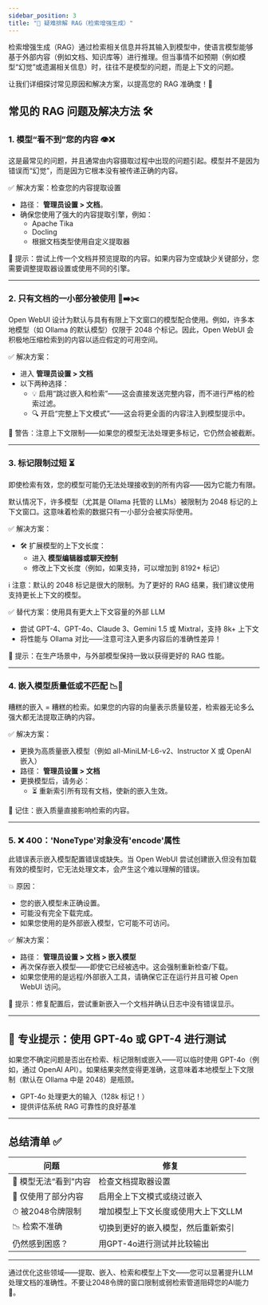 ```yaml
---
sidebar_position: 3
title: "🧠 疑难排解 RAG（检索增强生成）"
---
```


检索增强生成（RAG）通过检索相关信息并将其输入到模型中，使语言模型能够基于外部内容（例如文档、知识库等）进行推理。但当事情不如预期（例如模型“幻觉”或遗漏相关信息）时，往往不是模型的问题，而是上下文的问题。

让我们详细探讨常见原因和解决方案，以提高您的 RAG 准确度！🚀

## 常见的 RAG 问题及解决方法 🛠️

### 1. 模型“看不到”您的内容 👁️❌

这是最常见的问题，并且通常由内容摄取过程中出现的问题引起。模型并不是因为错误而“幻觉”，而是因为它根本没有被传递正确的内容。

✅ 解决方案：检查您的内容提取设置

- 路径： **管理员设置 > 文档**。
- 确保您使用了强大的内容提取引擎，例如：
  - Apache Tika
  - Docling
  - 根据文档类型使用自定义提取器

📌 提示：尝试上传一个文档并预览提取的内容。如果内容为空或缺少关键部分，您需要调整提取器设置或使用不同的引擎。

---

### 2. 只有文档的一小部分被使用 📄➡️✂️

Open WebUI 设计为默认与具有有限上下文窗口的模型配合使用。例如，许多本地模型（如 Ollama 的默认模型）仅限于 2048 个标记。因此，Open WebUI 会积极地压缩检索到的内容以适应假定的可用空间。

✅ 解决方案：

- 进入 **管理员设置 > 文档**
- 以下两种选择：
  - 💡 启用“跳过嵌入和检索”——这会直接发送完整内容，而不进行严格的检索过滤。
  - 🔍 开启“完整上下文模式”——这会将更全面的内容注入到模型提示中。

📌 警告：注意上下文限制——如果您的模型无法处理更多标记，它仍然会被截断。

---

### 3. 标记限制过短 ⏳

即使检索有效，您的模型可能仍无法处理接收到的所有内容——因为它能力有限。

默认情况下，许多模型（尤其是 Ollama 托管的 LLMs）被限制为 2048 标记的上下文窗口。这意味着检索的数据只有一小部分会被实际使用。

✅ 解决方案：

- 🛠️ 扩展模型的上下文长度：
  - 进入 **模型编辑器或聊天控制**
  - 修改上下文长度（例如，如果支持，可以增加到 8192+ 标记）

ℹ️ 注意：默认的 2048 标记是很大的限制。为了更好的 RAG 结果，我们建议使用支持更长上下文的模型。

✅ 替代方案：使用具有更大上下文容量的外部 LLM

- 尝试 GPT-4、GPT-4o、Claude 3、Gemini 1.5 或 Mixtral，支持 8k+ 上下文
- 将性能与 Ollama 对比——注意可注入更多内容后的准确性差异！

📌 提示：在生产场景中，与外部模型保持一致以获得更好的 RAG 性能。

---

### 4. 嵌入模型质量低或不匹配 📉🧠

糟糕的嵌入 = 糟糕的检索。如果您的内容的向量表示质量较差，检索器无论多么强大都无法提取正确的内容。

✅ 解决方案：

- 更换为高质量嵌入模型（例如 all-MiniLM-L6-v2、Instructor X 或 OpenAI 嵌入）
- 路径： **管理员设置 > 文档**
- 更换模型后，请务必：
  - ⏳ 重新索引所有现有文档，使新的嵌入生效。

📌 记住：嵌入质量直接影响检索的内容。

---

### 5. ❌ 400：'NoneType'对象没有'encode'属性

此错误表示嵌入模型配置错误或缺失。当 Open WebUI 尝试创建嵌入但没有加载有效的模型时，它无法处理文本，会产生这个难以理解的错误。

💥 原因：
- 您的嵌入模型未正确设置。
- 可能没有完全下载完成。
- 如果您使用的是外部嵌入模型，它可能不可访问。

✅ 解决方案：

- 路径： **管理员设置 > 文档 > 嵌入模型**
- 再次保存嵌入模型——即使它已经被选中。这会强制重新检查/下载。
- 如果您使用的是远程/外部嵌入工具，请确保它正在运行并且可被 Open WebUI 访问。

📌 提示：修复配置后，尝试重新嵌入一个文档并确认日志中没有错误显示。

---

## 🧪 专业提示：使用 GPT-4o 或 GPT-4 进行测试

如果您不确定问题是否出在检索、标记限制或嵌入——可以临时使用 GPT-4o（例如，通过 OpenAI API）。如果结果突然变得更准确，这意味着本地模型上下文限制（默认在 Ollama 中是 2048）是瓶颈。

- GPT-4o 处理更大的输入（128k 标记！）
- 提供评估系统 RAG 可靠性的良好基准

---

## 总结清单 ✅

| 问题 | 修复 |
|--------|------|
| 🤔 模型无法“看到”内容 | 检查文档提取器设置 |
| 🧹 仅使用了部分内容 | 启用全上下文模式或绕过嵌入 |
| ⏱ 被2048令牌限制 | 增加模型上下文长度或使用大上下文LLM |
| 📉 检索不准确 | 切换到更好的嵌入模型，然后重新索引 |
| 仍然感到困惑？ | 用GPT-4o进行测试并比较输出 |

---

通过优化这些领域——提取、嵌入、检索和模型上下文——您可以显著提升LLM处理文档的准确性。不要让2048令牌的窗口限制或弱检索管道阻碍您的AI能力 🎯。
